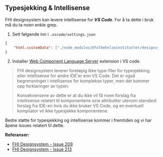 
<Meta title="Ofte stilte spørsmål/Typesjekking & Intellisense" />

## Typesjekking & Intellisense

FHI designsystem kan levere intellisense for ***VS Code***. For å ta dette i bruk må du ta noen enkle grep.

1. Sett følgende inn i `.vscode/settings.json`
```json 
{
    "html.customData": ["./node_modules/@folkehelseinstituttet/designsystem/custom-elements.json"],
}
```

2. Installer [Web Component Language Server](https://wc-toolkit.com/integrations/web-components-language-server/) extension i VS code.

> FHI designsystem leverer foreløpig ikke type-filer for typesjekking eller intellisense for andre IDE'er enn VS Code. Det er også begrensninger i intellisense for komplekse typer, men det kommer opp forklaringer av typen.
> 
> Konsekvensene av dette er at du ikke vil få noen forslag fra intellisense relatert til komponentene sine attributter utenom standard forslag fra IDE-en hvis du ikke bruker VS Code, og en eventuell kompilator vil ikke typesjekke komponentene.

Bedre støtte for typesjekking og intellisense kommer i fremtiden og vi har åpene issues relatert til dette.

**Referanser:**
- [FHI Designsystem - Issue 209](https://github.com/FHIDev/Fhi.Designsystem/issues/209)
- [FHI Designsystem - Issue 213](https://github.com/FHIDev/Fhi.Designsystem/issues/213)